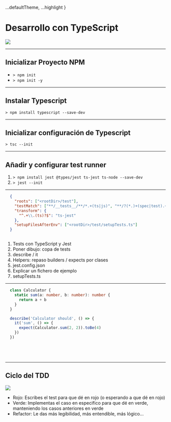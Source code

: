 
  ...defaultTheme,
  ...highlight
}

# Desarrollo con TypeScript

<img src={tsLogo}/>

<Logo/>

---

## Inicializar Proyecto NPM

- `> npm init`
- `> npm init -y`

<Logo/>

---

## Instalar Typescript

`> npm install typescript --save-dev`

<Logo/>

---

## Inicializar configuración de Typescript

`> tsc --init`

<Logo/>

---

## Añadir y configurar test runner

1. `> npm install jest @types/jest ts-jest ts-node --save-dev`
1. `> jest --init`

<Logo/>

---

<CodeSurfer>

```json title="Ejemplo de jest.config.json"
  {
    "roots": ["<rootDir>/test"],
    "testMatch": ["**/__tests__/**/*.+(ts|js)", "**/?(*.)+(spec|test).+(ts|js)"],
    "transform": {
      "^.+\\.(ts)?$": "ts-jest"
    },
    "setupFilesAfterEnv": ["<rootDir>/test/setupTests.ts"]
  }
```

```diff 7
```

</CodeSurfer>

<Logo/>

<Notes>

  1. Tests con TypeScript y Jest
  1. Poner dibujo: copa de tests
  1. describe / it
  1. Helpers: repaso builders / expects por clases
  1. jest.config.json
  1. Explicar un fichero de ejemplo
  1. setupTests.ts

</Notes>

---

<CodeSurfer>

```typescript title="Testing"
  class Calculator {
    static sum(a: number, b: number): number {
      return a + b
    }
  }

  describe('Calculator should', () => {
    it('sum', () => {
      expect(Calculator.sum(2, 2)).toBe(4)
    })
  })
```

```diff 1:5
```
```diff 7:11
```
```diff 8:10
```
```diff 9
```

</CodeSurfer>

---

## Ciclo del TDD

<img src={tdd}/>

<Logo/>

<Notes>

  - Rojo: Escribes el test para que dé en rojo (o esperando a que dé en rojo)
  - Verde: Implementas el caso en especifico para que dé en verde, manteniendo los casos anteriores en verde
  - Refactor: Le das más legibilidad, más entendible, más lógico...

</Notes>
